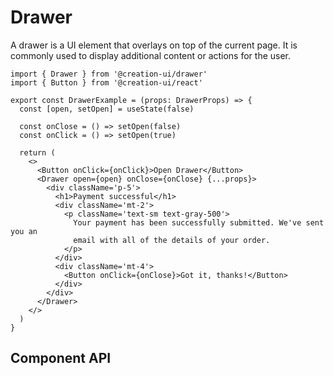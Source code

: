 # Drawer

A drawer is a UI element that overlays on top of the current page. It is commonly used to display additional content or actions for the user.




```tsx copy
import { Drawer } from '@creation-ui/drawer'
import { Button } from '@creation-ui/react'

export const DrawerExample = (props: DrawerProps) => {
  const [open, setOpen] = useState(false)

  const onClose = () => setOpen(false)
  const onClick = () => setOpen(true)

  return (
    <>
      <Button onClick={onClick}>Open Drawer</Button>
      <Drawer open={open} onClose={onClose} {...props}>
        <div className='p-5'>
          <h1>Payment successful</h1>
          <div className='mt-2'>
            <p className='text-sm text-gray-500'>
              Your payment has been successfully submitted. We've sent you an
              email with all of the details of your order.
            </p>
          </div>
          <div className='mt-4'>
            <Button onClick={onClose}>Got it, thanks!</Button>
          </div>
        </div>
      </Drawer>
    </>
  )
}
```

<Container>
  <DrawerExample />
</Container>
<Container>
  <DrawerExample position='left' />
</Container>
<Container>
  <DrawerExample position='top' />
</Container>
<Container>
  <DrawerExample position='bottom' />
</Container>

## Component API

<PropsTable
  properties={properties}
  name='Drawer'
  description='Drawer component props.'
/>
